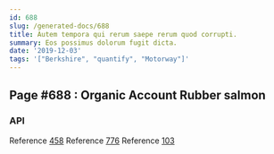 ```yaml
---
id: 688
slug: /generated-docs/688
title: Autem tempora qui rerum saepe rerum quod corrupti.
summary: Eos possimus dolorum fugit dicta.
date: '2019-12-03'
tags: '["Berkshire", "quantify", "Motorway"]'
---
```

## Page #688 : Organic Account Rubber salmon

### API



Reference [458](/generated-docs/458)
Reference [776](/generated-docs/776)
Reference [103](/generated-docs/103)



